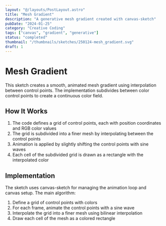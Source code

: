 ```yaml
---
layout: "@/layouts/PostLayout.astro"
title: "Mesh Gradient"
description: "A generative mesh gradient created with canvas-sketch"
pubDate: "2024-01-25"
category: "Creative Coding"
tags: ["canvas", "gradient", "generative"]
status: "completed"
thumbnail: "/thumbnails/sketches/250124-mesh_gradient.svg"
draft: 1
---
```



# Mesh Gradient

This sketch creates a smooth, animated mesh gradient using interpolation between control points. The implementation subdivides between color control points to create a continuous color field.

<div class="interactive-component">
  <MeshGradientSketch />
</div>

## How It Works

1. The code defines a grid of control points, each with position coordinates and RGB color values
2. The grid is subdivided into a finer mesh by interpolating between the control points
3. Animation is applied by slightly shifting the control points with sine waves
4. Each cell of the subdivided grid is drawn as a rectangle with the interpolated color

## Implementation

The sketch uses canvas-sketch for managing the animation loop and canvas setup. The main algorithm:

1. Define a grid of control points with colors
2. For each frame, animate the control points with a sine wave
3. Interpolate the grid into a finer mesh using bilinear interpolation
4. Draw each cell of the mesh as a colored rectangle    